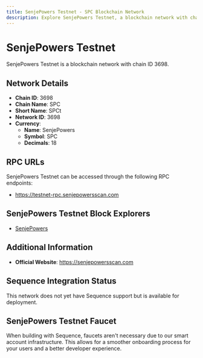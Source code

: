```yaml
--- 
title: SenjePowers Testnet - SPC Blockchain Network
description: Explore SenjePowers Testnet, a blockchain network with chain ID 3698. Learn about its native currency, SenjePowers, and how to interact with the network.
---
```


# SenjePowers Testnet

SenjePowers Testnet is a blockchain network with chain ID 3698.

## Network Details

- **Chain ID**: 3698
- **Chain Name**: SPC
- **Short Name**: SPCt
- **Network ID**: 3698
- **Currency**: 
  - **Name**: SenjePowers
  - **Symbol**: SPC
  - **Decimals**: 18

## RPC URLs

SenjePowers Testnet can be accessed through the following RPC endpoints:

- https://testnet-rpc.senjepowersscan.com

## SenjePowers Testnet Block Explorers

- [SenjePowers](https://testnet.senjepowersscan.com)

## Additional Information

- **Official Website**: https://senjepowersscan.com

## Sequence Integration Status

This network does not yet have Sequence support but is available for deployment.

## SenjePowers Testnet Faucet

When building with Sequence, faucets aren't necessary due to our smart account infrastructure. This allows for a smoother onboarding process for your users and a better developer experience.
